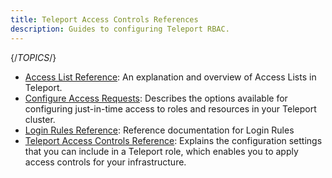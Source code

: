 ```yaml
---
title: Teleport Access Controls References
description: Guides to configuring Teleport RBAC.
---
```


{/*TOPICS*/}

- [Access List Reference](rbac/access-lists.mdx): An explanation and overview of Access Lists in Teleport.
- [Configure Access Requests](rbac/access-request-configuration.mdx): Describes the options available for configuring just-in-time access to roles and resources in your Teleport cluster.
- [Login Rules Reference](rbac/login-rules.mdx): Reference documentation for Login Rules
- [Teleport Access Controls Reference](rbac/teleport-roles.mdx): Explains the configuration settings that you can include in a Teleport role, which enables you to apply access controls for your infrastructure.
